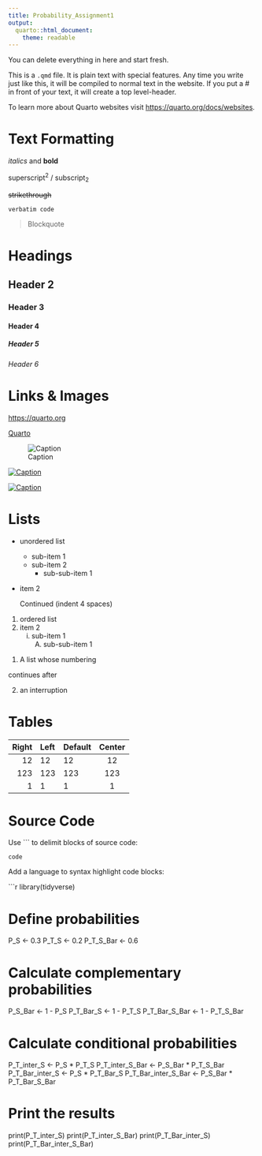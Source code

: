 ```yaml
---
title: Probability_Assignment1
output:
  quarto::html_document:
    theme: readable
---
```


::: callout-note
You can delete everything in here and start fresh.
:::

This is a `.qmd` file. It is plain text with special features. Any time you write just like this, it will be compiled to normal text in the website. If you put a \# in front of your text, it will create a top level-header.

To learn more about Quarto websites visit <https://quarto.org/docs/websites>.

# Text Formatting

*italics* and **bold**

superscript^2^ / subscript~2~

~~strikethrough~~

`verbatim code`

> Blockquote

# Headings

## Header 2
### Header 3
#### Header 4
##### Header 5
###### Header 6

# Links & Images

<https://quarto.org>

[Quarto](https://quarto.org)

![Caption](../../assets/img/elephant.png)

[![Caption](../../assets/img/DAG1.png)](https://quarto.org)

[![Caption](../../assets/img/elephant.png)](https://quarto.org "An elephant")


# Lists

* unordered list
    + sub-item 1
    + sub-item 2
        - sub-sub-item 1
        
*   item 2

    Continued (indent 4 spaces)
    
    
1. ordered list
2. item 2
    i) sub-item 1
         A.  sub-sub-item 1
         
(@)  A list whose numbering

continues after

(@)  an interruption

# Tables

| Right | Left | Default | Center |
|------:|:-----|---------|:------:|
|   12  |  12  |    12   |    12  |
|  123  |  123 |   123   |   123  |
|    1  |    1 |     1   |     1  |

# Source Code

Use ``` to delimit blocks of source code:

```
code
```

Add a language to syntax highlight code blocks:

```r
library(tidyverse)

# Define probabilities
P_S <- 0.3
P_T_S <- 0.2
P_T_S_Bar <- 0.6

# Calculate complementary probabilities
P_S_Bar <- 1 - P_S
P_T_Bar_S <- 1 - P_T_S
P_T_Bar_S_Bar <- 1 - P_T_S_Bar

# Calculate conditional probabilities
P_T_inter_S <- P_S * P_T_S
P_T_inter_S_Bar <- P_S_Bar * P_T_S_Bar
P_T_Bar_inter_S <- P_S * P_T_Bar_S
P_T_Bar_inter_S_Bar <- P_S_Bar * P_T_Bar_S_Bar

# Print the results
print(P_T_inter_S)
print(P_T_inter_S_Bar)
print(P_T_Bar_inter_S)
print(P_T_Bar_inter_S_Bar)
